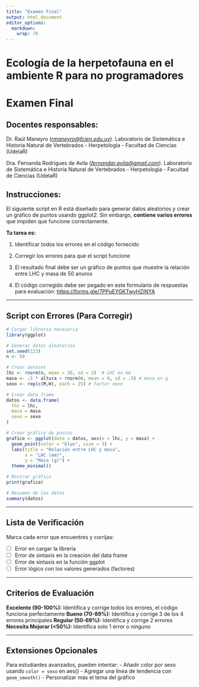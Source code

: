 ---
title: "Examen Final"
output: html_document
editor_options: 
  markdown: 
    wrap: 70
---

# **Ecología de la herpetofauna en el ambiente R para no programadores**

# Examen Final

## **Docentes responsables:**

Dr. Raúl Maneyro
([*rmaneyro\@fcien.edu.uy*](mailto:rmaneyro@fcien.edu.uy)).
Laboratorio de Sistemática e Historia Natural de Vertebrados -
Herpetología - Facultad de Ciencias (UdelaR)

Dra. Fernanda Rodrigues de Avila
([*fernandar.avila\@gmail.com*](mailto:fernandar.avila@gmail.com)).
Laboratorio de Sistemática e Historia Natural de Vertebrados -
Herpetología - Facultad de Ciencias (UdelaR)

## Instrucciones:

El siguiente script en R está diseñado para generar datos aleatorios y
crear un gráfico de puntos usando ggplot2. Sin embargo, **contiene
varios errores** que impiden que funcione correctamente.

**Tu tarea es:**

1.  Identificar todos los errores en el código fornecido

2.  Corregir los errores para que el script funcione

3.  El resultado final debe ser un gráfico de puntos que muestre la
    relación entre LHC y masa de 50 anuros

4.  El código corregido debe ser pegado en este formulario de
    respuestas para evaluación:
    [https://forms.gle/7PPuEYGKTwyHZiNYA](https://docs.google.com/forms/d/e/1FAIpQLSdeI2X_0tDLA5S2E2Am3kAHS8ZJfWNWl7QNt3GOYu3egGxJtw/viewform?usp=sharing&ouid=107982496750133933059)

----------------------------------------------------------------------

## Script con Errores (Para Corregir)

```{r para_corregir, eval=FALSE, message=FALSE, warning=FALSE, paged.print=FALSE}
# Cargar librería necesaria
library(ggplot)

# Generar datos aleatorios
set.seed(123)
n <- 50

# Crear dataset
lhc <- rnorm(n, mean = 30, sd = 2)  # LHC en mm
masa <- .5 * altura + rnorm(n, mean = 0, sd = .5) # masa en g
sexo <- rep(c(M,H), each = 25) # factor sexo

# Crear data frame
datos <- data.frame(
  lhc = lhc,
  masa = masa  
  sexo = sexo
)

# Crear gráfico de puntos
grafico <- ggplot(data = datos, aes(x = lhc, y = masa) +  
  geom_point(color = "blue", size = 3) +
  labs(title = "Relación entre LHC y masa",
       x = "LHC (mm)",
       y = "Masa (g)") +
  theme_minimal()

# Mostrar gráfico
print(grafico)

# Resumen de los datos
summary(datos)

```

----------------------------------------------------------------------

## Lista de Verificación

Marca cada error que encuentres y corrijas:

-   [ ] Error en cargar la librería
-   [ ] Error de sintaxis en la creación del data frame
-   [ ] Error de sintaxis en la función ggplot
-   [ ] Error lógico con los valores generados (factores)

----------------------------------------------------------------------

## Criterios de Evaluación

**Excelente (90-100%):** Identifica y corrige todos los errores, el
código funciona perfectamente **Bueno (70-89%):** Identifica y corrige
3 de los 4 errores principales **Regular (50-69%):** Identifica y
corrige 2 errores **Necesita Mejorar (\<50%):** Identifica solo 1
error o ninguno

----------------------------------------------------------------------

## Extensiones Opcionales

Para estudiantes avanzados, pueden intentar: - Añadir color por sexo
usando `color = sexo` en aes() - Agregar una línea de tendencia con
`geom_smooth()` - Personalizar más el tema del gráfico
